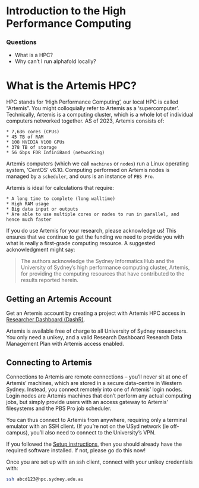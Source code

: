 # Introduction to the High Performance Computing

<div class="questions">

### Questions

- What is a HPC?
- Why can't I run alphafold locally?
</div>

# What is the Artemis HPC?

HPC stands for 'High Performance Computing', our local HPC is called "Artemis". You might colloquially refer to Artemis as a ‘supercomputer’. Technically, Artemis is a computing cluster, which is a whole lot of individual computers networked together. AS of 2023, Artemis consists of:

    * 7,636 cores (CPUs)
    * 45 TB of RAM
    * 108 NVIDIA V100 GPUs
    * 378 TB of storage
    * 56 Gbps FDR InfiniBand (networking)

Artemis computers (which we call `machines` or `nodes`) run a Linux operating system, ‘CentOS’ v6.10. Computing performed on Artemis nodes is managed by a `scheduler`, and ours is an instance of `PBS Pro`.

Artemis is ideal for calculations that require:

    * A long time to complete (long walltime)
    * High RAM usage
    * Big data input or outputs
    * Are able to use multiple cores or nodes to run in parallel, and hence much faster

If you do use Artemis for your research, please acknowledge us! This ensures that we continue to get the funding we need to provide you with what is really a first-grade computing resource. A suggested acknowledgment might say:

> The authors acknowledge the Sydney Informatics Hub and the University of Sydney’s high performance computing cluster, Artemis, for providing the computing resources that have contributed to the results reported herein.


## Getting an Artemis Account

Get an Artemis account by creating a project with Artemis HPC access in [Researcher Dashboard (DashR)](https://dashr.sydney.edu.au/). 

Artemis is available free of charge to all University of Sydney researchers. You only need a unikey, and a valid Research Dashboard Research Data Management Plan with Artemis access enabled.

## Connecting to Artemis

Connections to Artemis are remote connections – you’ll never sit at one of Artemis’ machines, which are stored in a secure data-centre in Western Sydney. Instead, you connect remotely into one of Artemis’ login nodes. Login nodes are Artemis machines that don’t perform any actual computing jobs, but simply provide users with an access gateway to Artemis’ filesystems and the PBS Pro job scheduler.

You can thus connect to Artemis from anywhere, requiring only a terminal emulator with an SSH client. (If you’re not on the USyd network (ie off-campus), you’ll also need to connect to the University’s VPN.

If you followed the [Setup instructions](https://sydney-informatics-hub.github.io/training.alphafold/setup.html), then you should already have the required software installed. If not, please go do this now!

Once you are set up with an ssh client, connect with your unikey credentials with:

```bash
ssh abcd123@hpc.sydney.edu.au
```


